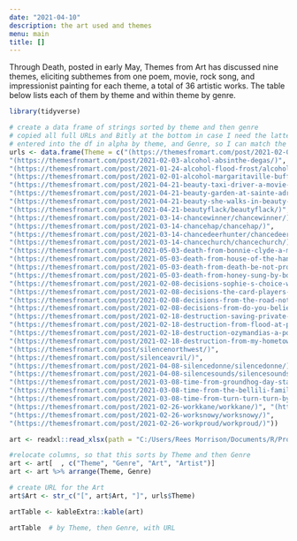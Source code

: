 ```yaml
---
date: "2021-04-10"
description: the art used and themes
menu: main
title: []
---
```


Through Death, posted in early May, Themes from Art has discussed nine themes, eliciting subthemes from one poem, movie, rock song, and impressionist painting for each theme, a total of 36 artistic works.  The table below lists each of them by theme and within theme by genre.

```r
library(tidyverse)

```


```r
# create a data frame of strings sorted by theme and then genre
# copied all full URLs and Bitly at the bottom in case I need the latter, then removed them
# entered into the df in alpha by theme, and Genre, so I can match the arrange of Theme, Genre
urls <- data.frame(Theme = c("(https://themesfromart.com/post/2021-02-03-alcohol-woolf-nichols/)",
"(https://themesfromart.com/post/2021-02-03-alcohol-absinthe-degas/)", 
"(https://themesfromart.com/post/2021-01-24-alcohol-flood-frost/alcoholfloodindex/)",
"(https://themesfromart.com/post/2021-02-01-alcohol-margaritaville-buffet/)",
"(https://themesfromart.com/post/2021-04-21-beauty-taxi-driver-a-movie-with-robert-de-niro-and-cybill-shepherd/beautytaxi/)",
"(https://themesfromart.com/post/2021-04-21-beauty-garden-at-sainte-adresse-from-a-painting-by-claude-monet/beautysainteadress/)",
"(https://themesfromart.com/post/2021-04-21-beauty-she-walks-in-beauty-a-poem-by-lord-byron/beautybyron/)", 
"(https://themesfromart.com/post/2021-04-21-beautyflack/beautyflack/)",
"(https://themesfromart.com/post/2021-03-14-chancewinner/chancewinner/)", 
"(https://themesfromart.com/post/2021-03-14-chancehap/chancehap/)",
"(https://themesfromart.com/post/2021-03-14-chancedeerhunter/chancedeer/)",
"(https://themesfromart.com/post/2021-03-14-chancechurch/chancechurch/)", 
"(https://themesfromart.com/post/2021-05-03-death-from-bonnie-clyde-a-movie-starring-warren-beatty-and-faye-dunaway/deathbonnie/)",
"(https://themesfromart.com/post/2021-05-03-death-from-house-of-the-hanged-man-a-painting-by-paul-cezanne/deathhanged/)",
"(https://themesfromart.com/post/2021-05-03-death-from-death-be-not-proud-a-poem-by-john-donne/deathdonne/)",
"(https://themesfromart.com/post/2021-05-03-death-from-honey-sung-by-bobby-goldsboro/deathhoney/)",
"(https://themesfromart.com/post/2021-02-08-decisions-sophie-s-choice-with-meryl-streep/decisionssophies/)", 
"(https://themesfromart.com/post/2021-02-08-decisions-the-card-players-a-painting-by-paul-cezanne/decisionscardplayerscezanne/)",
"(https://themesfromart.com/post/2021-02-08-decisions-from-the-road-not-taken-a-poem-by-robert-frost/decisionsroadfrost/)", 
"(https://themesfromart.com/post/2021-02-08-decisions-from-do-you-believe-in-magic-a-song-by-the-lovin-spoonful/decisionsmagicspoonful/)", 
"(https://themesfromart.com/post/2021-02-18-destruction-saving-private-ryan-a-movie-by-steven-spielberg/destructionsaving/)",
"(https://themesfromart.com/post/2021-02-18-destruction-from-flood-at-port-marly-a-painting-by-alfred-sisley/destructionflood/)",
"(https://themesfromart.com/post/2021-02-18-destruction-ozymandias-a-poem-by-percy-bysshe-shelley/destructoz/)", 
"(https://themesfromart.com/post/2021-02-18-destruction-from-my-hometown-a-rock-ballad-by-bruce-springsteen/destructhometown/)",
"(https://themesfromart.com/post/silencenorthwest/)",
"(https://themesfromart.com/post/silenceavril/)",
"(https://themesfromart.com/post/2021-04-08-silencedonne/silencedonne/)", 
"(https://themesfromart.com/post/2021-04-08-silencesounds/silencesounds/)",
"(https://themesfromart.com/post/2021-03-08-time-from-groundhog-day-starring-bill-murray/timegroundhog/)", 
"(https://themesfromart.com/post/2021-03-08-time-from-the-bellili-family-by-edgar-degas/timebellili/)", "(https://themesfromart.com/post/2021-03-08-time-to-his-coy-mistress-by-andrew-marvell/timecoy/)", 
"(https://themesfromart.com/post/2021-03-08-time-from-turn-turn-turn-by-the-byrds/timeturnturn/)", 
"(https://themesfromart.com/post/2021-02-26-workkane/workkane/)", "(https://themesfromart.com/post/2021-02-26-workscrapers/workscrapers/)",
"(https://themesfromart.com/post/2021-02-26-worksnowy/worksnowy/)",
"(https://themesfromart.com/post/2021-02-26-workproud/workproud/)"))

art <- readxl::read_xlsx(path = "C:/Users/Rees Morrison/Documents/R/Projects/CLIENTS/Themes/Art and Artists.xlsx")

#relocate columns, so that this sorts by Theme and then Genre
art <- art[  , c("Theme", "Genre", "Art", "Artist")]
art <- art %>% arrange(Theme, Genre)

# create URL for the Art
art$Art <- str_c("[", art$Art, "]", urls$Theme)

artTable <- kableExtra::kable(art)

artTable  # by Theme, then Genre, with URL

```

<!-- urls <- data.frame(Theme = c("(https://themesfromart.com/post/2021-02-03-alcohol-woolf-nichols/) -->
<!-- (https://themesfromart.com/post/2021-02-03-alcohol-absinthe-degas/ -->
<!-- (https://themesfromart.com/post/2021-01-24-alcohol-flood-frost/alcoholfloodindex/ -->
<!-- (https://themesfromart.com/post/2021-02-01-alcohol-margaritaville-buffet/ -->

<!-- (https://themesfromart.com/post/2021-02-03-alcohol-wide-view/ -->

<!-- ## Decisions -->
<!-- (https://themesfromart.com/post/2021-02-08-decisions-sophie-s-choice-with-meryl-streep/decisionssophies/  http://bit.ly/3v4iDqj -->
<!-- (https://themesfromart.com/post/2021-02-08-decisions-the-card-players-a-painting-by-paul-cezanne/decisionscardplayerscezanne/  http://bit.ly/38mqdCV -->
<!-- (https://themesfromart.com/post/2021-02-08-decisions-from-the-road-not-taken-a-poem-by-robert-frost/decisionsroadfrost/  http://bit.ly/3ekY031 -->
<!-- (https://themesfromart.com/post/2021-02-08-decisions-from-do-you-believe-in-magic-a-song-by-the-lovin-spoonful/decisionsmagicspoonful/  http://bit.ly/2OyvcJP -->
<!-- (https://themesfromart.com/post/2021-02-10-decisions-a-wider-angle-view/decisionswiderangle/ -->


<!-- ## Destruction put up Feb. 18, 2021 -->
<!-- (https://themesfromart.com/post/2021-02-18-destruction-saving-private-ryan-a-movie-by-steven-spielberg/destructionsaving/    http://bit.ly/38l5uzq -->
<!-- (https://themesfromart.com/post/2021-02-18-destruction-from-flood-at-port-marly-a-painting-by-alfred-sisley/destructionflood/  http://bit.ly/3t2LjhM -->
<!-- (https://themesfromart.com/post/2021-02-18-destruction-ozymandias-a-poem-by-percy-bysshe-shelley/destructoz/     http://bit.ly/30nAOcr -->
<!-- (https://themesfromart.com/post/2021-02-18-destruction-from-my-hometown-a-rock-ballad-by-bruce-springsteen/destructhometown/   http://bit.ly/3kUpga5 -->

<!-- (https://themesfromart.com/post/2021-02-18-destruction-a-wider-angle/destructionwide/ -->


<!-- ## Work put up Feb. 28, 2021 -->
<!-- (https://themesfromart.com/post/2021-02-26-workkane/workkane/   http://bit.ly/3rrEaXG -->
<!-- (https://themesfromart.com/post/2021-02-26-workscrapers/workscrapers/  http://bit.ly/30qjsLT -->
<!-- (https://themesfromart.com/post/2021-02-26-worksnowy/worksnowy/      http://bit.ly/30qi0tc -->
<!-- (https://themesfromart.com/post/2021-02-26-workproud/workproud/    http://bit.ly/3elYC8K -->

<!-- (https://themesfromart.com/post/2021-02-26-workadditional/workperspective/ -->

<!-- # Time put up March 9 but finished on March 11 with URLs   BITLYs are wrong -->
<!-- (https://themesfromart.com/post/2021-03-08-time-from-groundhog-day-starring-bill-murray/timegroundhog/ -->
<!--     http://bit.ly/2OGjCfq -->
<!-- (https://themesfromart.com/post/2021-03-08-time-from-the-bellili-family-by-edgar-degas/timebellili/   http://bit.ly/38qQZdn     -->
<!-- (https://themesfromart.com/post/2021-03-08-time-to-his-coy-mistress-by-andrew-marvell/timecoy/  http://bit.ly/3rDgShS -->
<!-- (https://themesfromart.com/post/2021-03-08-time-from-turn-turn-turn-by-the-byrds/timeturnturn/  http://bit.ly/3v3zhq9 -->

<!-- (https://themesfromart.com/post/2021-03-09-time-additional/timeadditional/   http://bit.ly/30p2yxi -->

<!-- ## Chance put up 3/20-22 -->
<!-- (https://themesfromart.com/post/2021-03-14-chancedeerhunter/chancedeer/ (https://bit.ly/2O9QXje -->
<!-- (https://themesfromart.com/post/2021-03-14-chancechurch/chancechurch/    (https://bit.ly/2PHUghU -->
<!-- (https://themesfromart.com/post/2021-03-14-chancehap/chancehap/  (https://bit.ly/39t2m5f -->
<!-- (https://themesfromart.com/post/2021-03-14-chancewinner/chancewinner/  (https://bit.ly/3cCGVAu -->

<!-- (https://themesfromart.com/post/2021-03-14-chanceadditional/chanceaddl/   (https://bit.ly/3sCJTKW -->

<!-- ## Silence -->
<!-- (https://themesfromart.com/post/silencenorthwest/  (https://bit.ly/31UeUyl -->
<!-- (https://themesfromart.com/post/silenceavril/    (https://bit.ly/2Q2vxVM -->
<!-- (https://themesfromart.com/post/2021-04-08-silencedonne/silencedonne/  (https://bit.ly/3fRk4mT -->
<!-- (https://themesfromart.com/post/2021-04-08-silencesounds/silencesounds/ (https://bit.ly/31V92oz -->

<!-- (https://themesfromart.com/post/2021-03-14-chanceadditional/chanceaddl/ (https://bit.ly/3dHVK4g -->

<!-- ## Beauty -->
<!-- (https://themesfromart.com/post/2021-04-21-beauty-garden-at-sainte-adresse-from-a-painting-by-claude-monet/beautysainteadress/  (https://bit.ly/3dDvI3g -->
<!-- (https://themesfromart.com/post/2021-04-21-beauty-taxi-driver-a-movie-with-robert-de-niro-and-cybill-shepherd/beautytaxi/       (https://bit.ly/3er5yzI -->
<!-- (https://themesfromart.com/post/2021-04-21-beauty-she-walks-in-beauty-a-poem-by-lord-byron/beautybyron/ (https://bit.ly/3sB967G -->
<!-- (https://themesfromart.com/post/2021-04-21-beautyflack/beautyflack/  (https://bit.ly/3sB967G -->
<!-- (https://themesfromart.com/post/2021-04-21-beauty-additional-subthemes/beautyaddl/  (https://bit.ly/2QpiEp9 -->

<!-- ## Death -->
<!-- (https://themesfromart.com/post/2021-05-03-death-from-bonnie-clyde-a-movie-starring-warren-beatty-and-faye-dunaway/deathbonnie/  (https://bit.ly/3vEXLW3 -->
<!-- (https://themesfromart.com/post/2021-05-03-death-from-house-of-the-hanged-man-a-painting-by-paul-cezanne/deathhanged/  (https://bit.ly/2QQD62s -->
<!-- (https://themesfromart.com/post/2021-05-03-death-from-death-be-not-proud-a-poem-by-john-donne/deathdonne/ (https://bit.ly/3xEen1Y -->
<!-- (https://themesfromart.com/post/2021-05-03-death-from-honey-sung-by-bobby-goldsboro/deathhoney/ (https://bit.ly/2Sf7Pqj -->

<!-- "(https://themesfromart.com/post/2021-03-14-chancewinner/chancewinner/  https://bit.ly/3cCGVAu -->
<!-- "(https://themesfromart.com/post/2021-03-14-chancehap/chancehap/  https://bit.ly/39t2m5f -->
<!-- "(https://themesfromart.com/post/2021-03-14-chancedeerhunter/chancedeer/ https://bit.ly/2O9QXje -->
<!-- "(https://themesfromart.com/post/2021-03-14-chancechurch/chancechurch/    https://bit.ly/2PHUghU -->
<!-- "(https://themesfromart.com/post/2021-03-14-chanceadditional/chanceaddl/   https://bit.ly/3sCJTKW -->

<!-- # collected additional posts, not in proper format for strings -->
<!-- # (https://themesfromart.com/post/2021-02-03-alcohol-wide-view/ -->
<!-- # (https://themesfromart.com/post/2021-02-10-decisions-a-wider-angle-view/decisionswiderangle/ -->
<!-- # (https://themesfromart.com/post/2021-02-18-destruction-a-wider-angle/destructionwide/ -->
<!-- # (https://themesfromart.com/post/2021-03-09-time-additional/timeadditional/   http://bit.ly/30p2yxi -->
<!-- # (https://themesfromart.com/post/2021-03-14-chanceadditional/chanceaddl/ (https://bit.ly/3dHVK4g -->
<!-- # (https://themesfromart.com/post/2021-04-21-beauty-additional-subthemes/beautyaddl/  (https://bit.ly/2QpiEp9 -->
<!-- # (https://themesfromart.com/post/2021-05-03-death-additional/deathaddl/ -->
<!-- (https://themesfromart.com/post/2021-05-03-death-additional/deathaddl/ -->
